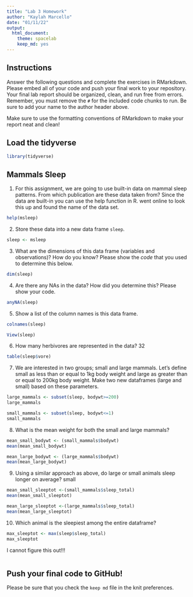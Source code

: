 ```yaml
---
title: "Lab 3 Homework"
author: "Kaylah Marcello"
date: "01/11/22"
output:
  html_document: 
    theme: spacelab
    keep_md: yes
---
```


## Instructions
Answer the following questions and complete the exercises in RMarkdown. Please embed all of your code and push your final work to your repository. Your final lab report should be organized, clean, and run free from errors. Remember, you must remove the `#` for the included code chunks to run. Be sure to add your name to the author header above.  

Make sure to use the formatting conventions of RMarkdown to make your report neat and clean!  

## Load the tidyverse
```r
library(tidyverse)
```

## Mammals Sleep
1. For this assignment, we are going to use built-in data on mammal sleep patterns. From which publication are these data taken from? Since the data are built-in you can use the help function in R.
went online to look this up and found the name of the data set.
```r
help(msleep)
```

2. Store these data into a new data frame `sleep`.
```r
sleep <- msleep
```

3. What are the dimensions of this data frame (variables and observations)? How do you know? Please show the *code* that you used to determine this below.  
```r
dim(sleep)
```

4. Are there any NAs in the data? How did you determine this? Please show your code.  
```r
anyNA(sleep)
```

5. Show a list of the column names is this data frame.
```r
colnames(sleep)
```
```r
View(sleep)
```

6. How many herbivores are represented in the data? 32
```r
table(sleep$vore)
```

7. We are interested in two groups; small and large mammals. Let's define small as less than or equal to 1kg body weight and large as greater than or equal to 200kg body weight. Make two new dataframes (large and small) based on these parameters.
```r
large_mammals <- subset(sleep, bodywt>=200)
large_mammals
```
```r
small_mammals <- subset(sleep, bodywt<=1)
small_mammals
```

8. What is the mean weight for both the small and large mammals?
```r
mean_small_bodywt <- (small_mammals$bodywt)
mean(mean_small_bodywt)
```

```r
mean_large_bodywt <- (large_mammals$bodywt)
mean(mean_large_bodywt)
```

9. Using a similar approach as above, do large or small animals sleep longer on average? small 
```r
mean_small_sleeptot <-(small_mammals$sleep_total)
mean(mean_small_sleeptot)
```

```r
mean_large_sleeptot <-(large_mammals$sleep_total)
mean(mean_large_sleeptot)
```

10. Which animal is the sleepiest among the entire dataframe?
```r
max_sleeptot <- max(sleep$sleep_total)
max_sleeptot
```
I cannot figure this out!!!
```r
```

## Push your final code to GitHub!
Please be sure that you check the `keep md` file in the knit preferences.   